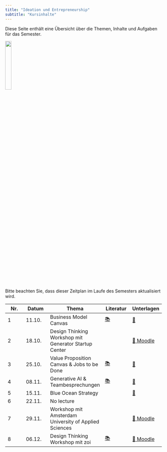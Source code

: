 ```yaml
---
title: "Ideation und Entrepreneurship"
subtitle: "Kursinhalte"
---
```


Diese Seite enthält eine Übersicht über die Themen, Inhalte und Aufgaben für das Semester.

![](/images/logo.png){width="20%"}


:::{.callout-note}
Bitte beachten Sie, dass dieser Zeitplan im Laufe des Semesters aktualisiert wird.
:::


|	Nr.	|	Datum	|	Thema	|	Literatur	|		Unterlagen		|	
|	---	|	---	|	---	|	---	|		---		|	
|	1	|	11.10.	|	Business Model Canvas	|	[📚](https://www.strategyzer.com/library/the-business-model-canvas)	|		[📑](https://docs.google.com/presentation/d/1tUPlpKh4d-NT8zHSjxVKiRBcuvr1CAGMNq5Pan26XvU/export/pdf)		|	
|	2	|	18.10.	|	Design Thinking Workshop mit Generator Startup Center	|		|		[📑 Moodle](https://moodle.hdm-stuttgart.de/pluginfile.php/512067/mod_resource/content/0/Idea_OMM.pdf)		|	
|	3	|	25.10.	|	Value Proposition Canvas & Jobs to be Done	|	[📚](https://drive.google.com/file/d/1SD4deyMxYj7VRbeEcPmiKZY6oJbzSe0R/view?usp=drive_link)	|		[📑](https://drive.google.com/file/d/1gs5HuJiTM3-3WXB5l55gvLMVMJMgZrof/view?usp=sharing)		|	
|	4	|	08.11.	|	Generative AI & Teambesprechungen	|	[📚](https://openai.com/blog)	|		[📑](https://www.youtube.com/watch?v=U9mJuUkhUzk)		|	
|	5	|	15.11.	|	Blue Ocean Strategy	|		|		[📑](https://drive.google.com/drive/folders/17wWeNCSvNC7z-rwKU5srU8WisEIWc8GC?usp=drive_link)		|	
|	6	|	22.11.	|	No lecture	|		|				|	
|	7	|	29.11.	|	Workshop mit Amsterdam University of Applied Sciences	|		|		[📑 Moodle](https://moodle.hdm-stuttgart.de/pluginfile.php/521764/mod_resource/content/0/Workshop%20Innovative%20Concepts.pdf)		|	
|	8	|	06.12.	|	Design Thinking Workshop mit zoi	|	[📚](https://uxplanet.org/design-thinking-is-for-everyone-design-a-wallet-challenge-80422329e83d)	|		[📑 Moodle](https://moodle.hdm-stuttgart.de/pluginfile.php/521631/mod_resource/content/0/HdM%20%E2%80%94%20Design%20Thinking%20Workshop%2012_2023.pdf)		|	